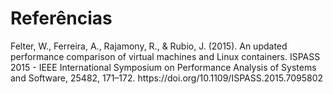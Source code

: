 # Referências

Felter, W., Ferreira, A., Rajamony, R., & Rubio, J. (2015). An updated performance comparison of virtual machines and Linux containers. ISPASS 2015 - IEEE International Symposium on Performance Analysis of Systems and Software, 25482, 171–172. https://doi.org/10.1109/ISPASS.2015.7095802

